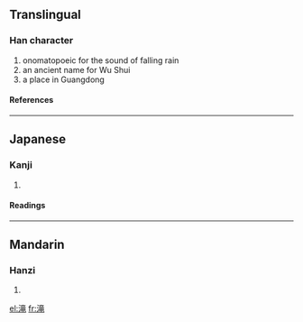 ==Translingual==
===Han character===
{{Han char|rn=85|rad=水|as=10|sn=13|four=|canj=水卜廿山 (EYTU)}}
# onomatopoeic for the sound of falling rain
# an ancient name for Wu Shui
# a place in Guangdong
====References====
{{Han ref|kx=0643.241|dkj=18067|dj=1050.230|hdz=31706.020|uh=6EDD|ud=28381}}

----
==Japanese==
===Kanji===
{{ja-kanji|grade=|rs=水10}}
# {{defn|Japanese}} 
====Readings====
{{ja-readings|on=[[そう]] (sō), [[ろう]] (rō)|kun=[[たき]] (taki)}}

----
==Mandarin==
===Hanzi===
{{cmn-hanzi|pin=[[lóng]] (long2), [[shuāng]] (shuang1)|wg=lung<sup>2</sup>, shuang<sup>1</sup>}}
# {{defn|Mandarin}}

[[el:滝]]
[[fr:滝]]